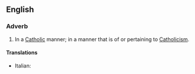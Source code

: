==English==

===Adverb===
{{en-adv}}
# In a [[Catholic]] manner; in a manner that is of or pertaining to [[Catholicism]].

====Translations====
{{trans-top|In a Catholic manner}}
* Italian: {{t+|it|cattolicamente}}
{{trans-mid}}
{{trans-bottom}}
